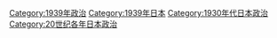 [[Category:1939年政治|Category:1939年政治]]
[[Category:1939年日本|Category:1939年日本]]
[[Category:1930年代日本政治|Category:1930年代日本政治]]
[[Category:20世纪各年日本政治|Category:20世纪各年日本政治]]